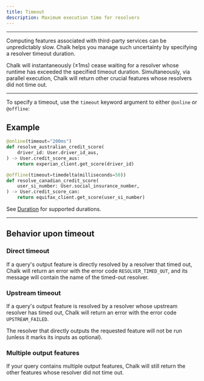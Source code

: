 ```yaml
---
title: Timeout
description: Maximum execution time for resolvers
---
```


---

Computing features associated with third-party services can be unpredictably slow.
Chalk helps you manage such uncertainty by specifying a resolver timeout duration.

Chalk will instantaneously (&pm;1ms) cease waiting for a resolver whose
runtime has exceeded the specified timeout duration. Simultaneously,
via parallel execution, Chalk will return other crucial features whose
resolvers did not time out.

---

To specify a timeout, use the `timeout` keyword argument to either
`@online` or `@offline`:

## Example

```python
@online(timeout="200ms")
def resolve_australian_credit_score(
    driver_id: User.driver_id_aus,
) -> User.credit_score_aus:
    return experian_client.get_score(driver_id)

@offline(timeout=timedelta(milliseconds=50))
def resolve_canadian_credit_score(
    user_si_number: User.social_insurance_number,
) -> User.credit_score_can:
    return equifax_client.get_score(user_si_number)
```
See [Duration](/docs/duration) for supported durations.

---

## Behavior upon timeout
### Direct timeout
If a query's output feature is directly resolved by a resolver that
timed out, Chalk will return an error with the error code `RESOLVER_TIMED_OUT`,
and its message will contain the name of the timed-out resolver.

### Upstream timeout
If a query's output feature is resolved by a resolver whose upstream
resolver has timed out, Chalk will return an error with the error
code `UPSTREAM_FAILED`.

The resolver that directly outputs the requested feature will not be
run (unless it marks its inputs as optional).

### Multiple output features
If your query contains multiple output features, Chalk will still
return the other features whose resolver did not time out.
